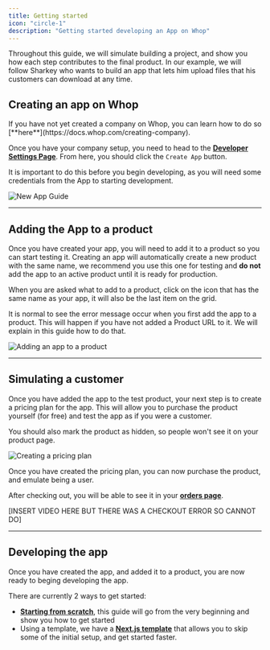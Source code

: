 ```yaml
---
title: Getting started
icon: "circle-1"
description: "Getting started developing an App on Whop"
---
```


<Note>
  Throughout this guide, we will simulate building a project, and show you how
  each step contributes to the final product. In our example, we will follow
  Sharkey who wants to build an app that lets him upload files that his
  customers can download at any time.
</Note>

## Creating an app on Whop

<Tip>
  If you have not yet created a company on Whop, you can learn how to do so
  [**here**](https://docs.whop.com/creating-company).
</Tip>

Once you have your company setup, you need to head to the [**Developer Settings Page**](https://dash.whop.com/settings/developer). From here, you should click the `Create App` button.

It is important to do this before you begin developing, as you will need some credentials from the App to starting development.

![New App Guide](https://imgur.com/wdjI1C9.gif)

---

## Adding the App to a product

Once you have created your app, you will need to add it to a product so you can start testing it. Creating an app will automatically create a new product with the same name, we recommend you use this one for testing and **do not** add the app to an active product until it is ready for production.

When you are asked what to add to a product, click on the icon that has the same name as your app, it will also be the last item on the grid.

<Note>
  It is normal to see the error message occur when you first add the app to a
  product. This will happen if you have not added a Product URL to it. We will
  explain in this guide how to do that.
</Note>

![Adding an app to a product](https://imgur.com/ORKYLOw.gif)

---

## Simulating a customer

Once you have added the app to the test product, your next step is to create a pricing plan for the app. This will allow you to purchase the product yourself (for free) and test the app as if you were a customer.

You should also mark the product as hidden, so people won't see it on your product page.

![Creating a pricing plan](https://imgur.com/32irEDK.gif)

Once you have created the pricing plan, you can now purchase the product, and emulate being a user.

After checking out, you will be able to see it in your [**orders page**](whop.com/orders).

[INSERT VIDEO HERE BUT THERE WAS A CHECKOUT ERROR SO CANNOT DO]

---

## Developing the app

Once you have created the app, and added it to a product, you are now ready to beging developing the app.

There are currently 2 ways to get started:

- [**Starting from scratch**](/apps/create-an-app), this guide will go from the very beginning and show you how to get started
- Using a template, we have a [**Next.js template**](/apps/next-template) that allows you to skip some of the initial setup, and get started faster.
